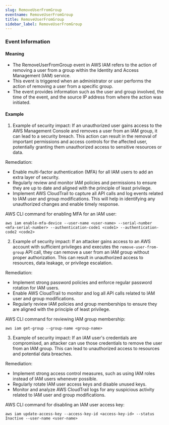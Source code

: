 ```yaml
--- 
slug: RemoveUserFromGroup
eventname: RemoveUserFromGroup
title: RemoveUserFromGroup
sidebar_label: RemoveUserFromGroup
---
```

                       
### Event Information

#### Meaning

- The RemoveUserFromGroup event in AWS IAM refers to the action of removing a user from a group within the Identity and Access Management (IAM) service.
- This event is triggered when an administrator or user performs the action of removing a user from a specific group.
- The event provides information such as the user and group involved, the time of the event, and the source IP address from where the action was initiated.

#### Example

1. Example of security impact: If an unauthorized user gains access to the AWS Management Console and removes a user from an IAM group, it can lead to a security breach. This action can result in the removal of important permissions and access controls for the affected user, potentially granting them unauthorized access to sensitive resources or data.

Remediation:
- Enable multi-factor authentication (MFA) for all IAM users to add an extra layer of security.
- Regularly review and monitor IAM policies and permissions to ensure they are up to date and aligned with the principle of least privilege.
- Implement AWS CloudTrail to capture all API calls and log events related to IAM user and group modifications. This will help in identifying any unauthorized changes and enable timely response.

AWS CLI command for enabling MFA for an IAM user:
```
aws iam enable-mfa-device --user-name <user-name> --serial-number <mfa-serial-number> --authentication-code1 <code1> --authentication-code2 <code2>
```

2. Example of security impact: If an attacker gains access to an AWS account with sufficient privileges and executes the `remove-user-from-group` API call, they can remove a user from an IAM group without proper authorization. This can result in unauthorized access to resources, data leakage, or privilege escalation.

Remediation:
- Implement strong password policies and enforce regular password rotation for IAM users.
- Enable AWS CloudTrail to monitor and log all API calls related to IAM user and group modifications.
- Regularly review IAM policies and group memberships to ensure they are aligned with the principle of least privilege.

AWS CLI command for reviewing IAM group membership:
```
aws iam get-group --group-name <group-name>
```

3. Example of security impact: If an IAM user's credentials are compromised, an attacker can use those credentials to remove the user from an IAM group. This can lead to unauthorized access to resources and potential data breaches.

Remediation:
- Implement strong access control measures, such as using IAM roles instead of IAM users whenever possible.
- Regularly rotate IAM user access keys and disable unused keys.
- Monitor and analyze AWS CloudTrail logs for any suspicious activity related to IAM user and group modifications.

AWS CLI command for disabling an IAM user access key:
```
aws iam update-access-key --access-key-id <access-key-id> --status Inactive --user-name <user-name>
```


 